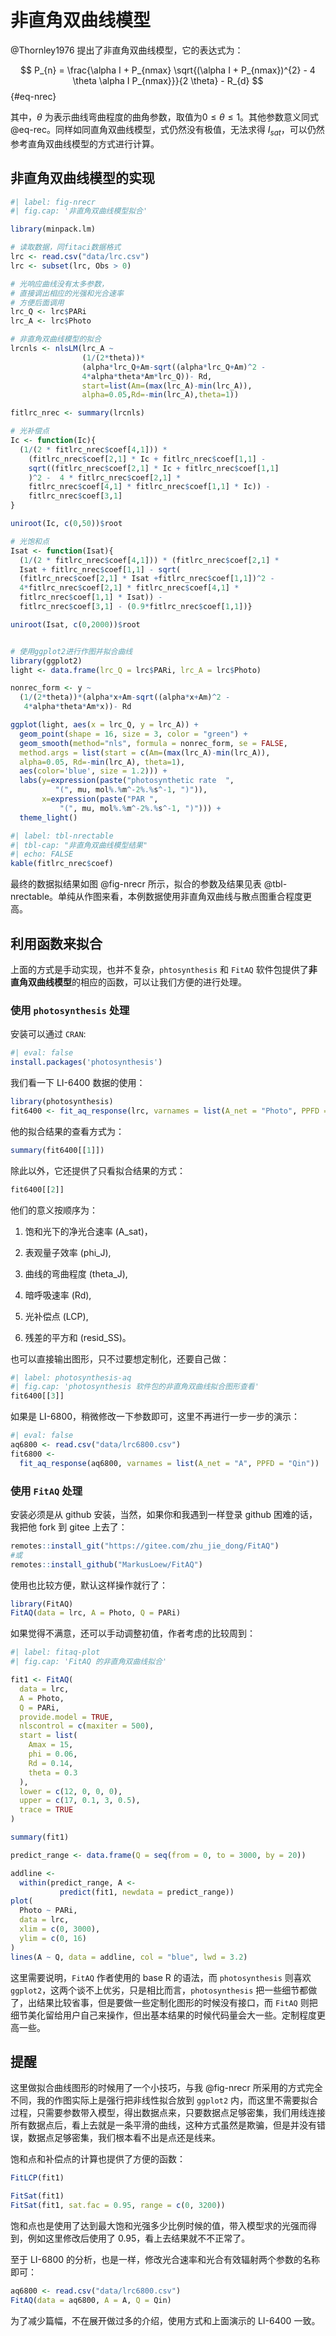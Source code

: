# 非直角双曲线模型 {#sec-non-hypo}

@Thornley1976 提出了非直角双曲线模型，它的表达式为：

$$
P_{n} = \frac{\alpha I + P_{nmax} \sqrt{(\alpha I + P_{nmax})^{2} - 4  \theta \alpha I P_{nmax}}}{2 \theta} - R_{d}
$$ {#eq-nrec}

其中，$\theta$ 为表示曲线弯曲程度的曲角参数，取值为$0\leq \theta \leq 1$。其他参数意义同式 @eq-rec。同样如同直角双曲线模型，式仍然没有极值，无法求得 $I_{sat}$，可以仍然参考直角双曲线模型的方式进行计算。

## 非直角双曲线模型的实现 {#sec-nonrec_mode_exam}

```{r}
#| label: fig-nrecr
#| fig.cap: '非直角双曲线模型拟合'

library(minpack.lm)

# 读取数据，同fitaci数据格式
lrc <- read.csv("data/lrc.csv")
lrc <- subset(lrc, Obs > 0)

# 光响应曲线没有太多参数，
# 直接调出相应的光强和光合速率
# 方便后面调用
lrc_Q <- lrc$PARi
lrc_A <- lrc$Photo 

# 非直角双曲线模型的拟合
lrcnls <- nlsLM(lrc_A ~ 
                (1/(2*theta))*
                (alpha*lrc_Q+Am-sqrt((alpha*lrc_Q+Am)^2 - 
                4*alpha*theta*Am*lrc_Q))- Rd,
                start=list(Am=(max(lrc_A)-min(lrc_A)),
                alpha=0.05,Rd=-min(lrc_A),theta=1)) 

fitlrc_nrec <- summary(lrcnls)

# 光补偿点
Ic <- function(Ic){
  (1/(2 * fitlrc_nrec$coef[4,1])) * 
    (fitlrc_nrec$coef[2,1] * Ic + fitlrc_nrec$coef[1,1] - 
    sqrt((fitlrc_nrec$coef[2,1] * Ic + fitlrc_nrec$coef[1,1]
    )^2 -  4 * fitlrc_nrec$coef[2,1] * 
    fitlrc_nrec$coef[4,1] * fitlrc_nrec$coef[1,1] * Ic)) -
    fitlrc_nrec$coef[3,1]
}

uniroot(Ic, c(0,50))$root  

# 光饱和点
Isat <- function(Isat){
  (1/(2 * fitlrc_nrec$coef[4,1])) * (fitlrc_nrec$coef[2,1] * 
  Isat + fitlrc_nrec$coef[1,1] - sqrt(
  (fitlrc_nrec$coef[2,1] * Isat +fitlrc_nrec$coef[1,1])^2 - 
  4*fitlrc_nrec$coef[2,1] * fitlrc_nrec$coef[4,1] * 
  fitlrc_nrec$coef[1,1] * Isat)) - 
  fitlrc_nrec$coef[3,1] - (0.9*fitlrc_nrec$coef[1,1])}

uniroot(Isat, c(0,2000))$root


# 使用ggplot2进行作图并拟合曲线
library(ggplot2)
light <- data.frame(lrc_Q = lrc$PARi, lrc_A = lrc$Photo)

nonrec_form <- y ~ 
  (1/(2*theta))*(alpha*x+Am-sqrt((alpha*x+Am)^2 - 
   4*alpha*theta*Am*x))- Rd

ggplot(light, aes(x = lrc_Q, y = lrc_A)) + 
  geom_point(shape = 16, size = 3, color = "green") + 
  geom_smooth(method="nls", formula = nonrec_form, se = FALSE,
  method.args = list(start = c(Am=(max(lrc_A)-min(lrc_A)), 
  alpha=0.05, Rd=-min(lrc_A), theta=1), 
  aes(color='blue', size = 1.2))) +
  labs(y=expression(paste("photosynthetic rate  ", 
          "(", mu, mol%.%m^-2%.%s^-1, ")")), 
       x=expression(paste("PAR ", 
           "(", mu, mol%.%m^-2%.%s^-1, ")"))) +
  theme_light()
```

```{r}
#| label: tbl-nrectable
#| tbl-cap: "非直角双曲线模型结果"
#| echo: FALSE
kable(fitlrc_nrec$coef)
```

最终的数据拟结果如图 @fig-nrecr 所示，拟合的参数及结果见表 @tbl-nrectable。单纯从作图来看，本例数据使用非直角双曲线与散点图重合程度更高。

## 利用函数来拟合 {#sec-fitqa-quick}

上面的方式是手动实现，也并不复杂，`phtosynthesis` 和 `FitAQ` 软件包提供了**非直角双曲线模型**的相应的函数，可以让我们方便的进行处理。

### 使用 `photosynthesis` 处理 {#sec-photosyn-aq}


安装可以通过 `CRAN`:

```{r}
#| eval: false
install.packages('photosynthesis')
```

我们看一下 LI-6400 数据的使用：

```{r}
library(photosynthesis)
fit6400 <- fit_aq_response(lrc, varnames = list(A_net = "Photo", PPFD = "PARi"))
```

他的拟合结果的查看方式为：

```{r}
summary(fit6400[[1]])
```

除此以外，它还提供了只看拟合结果的方式：

```{r}
fit6400[[2]]
```
他们的意义按顺序为：

1. 饱和光下的净光合速率 (A_sat)，

2. 表观量子效率 (phi_J),

3.  曲线的弯曲程度 (theta_J),

4. 暗呼吸速率 (Rd),

5. 光补偿点 (LCP),

6. 残差的平方和 (resid_SS)。

也可以直接输出图形，只不过要想定制化，还要自己做：

```{r}
#| label: photosynthesis-aq
#| fig.cap: 'photosynthesis 软件包的非直角双曲线拟合图形查看'
fit6400[[3]]
```

如果是 LI-6800，稍微修改一下参数即可，这里不再进行一步一步的演示：

```{r}
#| eval: false
aq6800 <- read.csv("data/lrc6800.csv")
fit6800 <-
  fit_aq_response(aq6800, varnames = list(A_net = "A", PPFD = "Qin"))

```

### 使用 `FitAQ` 处理 {#sec-fiaq}

安装必须是从 github 安装，当然，如果你和我遇到一样登录 github 困难的话，我把他 fork 到 gitee 上去了：

```{.r}

remotes::install_git("https://gitee.com/zhu_jie_dong/FitAQ")
#或
remotes::install_github("MarkusLoew/FitAQ")
```

使用也比较方便，默认这样操作就行了：

```{r}
library(FitAQ)
FitAQ(data = lrc, A = Photo, Q = PARi)
```

如果觉得不满意，还可以手动调整初值，作者考虑的比较周到：

```{r}
#| label: fitaq-plot
#| fig.cap: 'FitAQ 的非直角双曲线拟合'

fit1 <- FitAQ(
  data = lrc,
  A = Photo,
  Q = PARi,
  provide.model = TRUE,
  nlscontrol = c(maxiter = 500),
  start = list(
    Amax = 15,
    phi = 0.06,
    Rd = 0.14,
    theta = 0.3
  ),
  lower = c(12, 0, 0, 0),
  upper = c(17, 0.1, 3, 0.5),
  trace = TRUE
)

summary(fit1)

predict_range <- data.frame(Q = seq(from = 0, to = 3000, by = 20))

addline <-
  within(predict_range, A <-
           predict(fit1, newdata = predict_range))
plot(
  Photo ~ PARi,
  data = lrc,
  xlim = c(0, 3000),
  ylim = c(0, 16)
)
lines(A ~ Q, data = addline, col = "blue", lwd = 3.2)
```
这里需要说明，`FitAQ` 作者使用的 base R 的语法，而 `photosynthesis` 则喜欢 `ggplot2`，这两个谈不上优劣，只是相比而言，`photosynthesis` 把一些细节都做了，出结果比较省事，但是要做一些定制化图形的时候没有接口，而 `FitAQ` 则把细节美化留给用户自己来操作，但出基本结果的时候代码量会大一些。定制程度更高一些。

:::{.callout-tip}
## 提醒

这里做拟合曲线图形的时候用了一个小技巧，与我 @fig-nrecr 所采用的方式完全不同，我的作图实际上是强行把非线性拟合放到 `ggplot2` 内，而这里不需要拟合过程，只需要参数带入模型，得出数据点来，只要数据点足够密集，我们用线连接所有数据点后，看上去就是一条平滑的曲线，这种方式虽然是欺骗，但是并没有错误，数据点足够密集，我们根本看不出是点还是线来。
:::

饱和点和补偿点的计算也提供了方便的函数：

```{r}
FitLCP(fit1)

FitSat(fit1)
FitSat(fit1, sat.fac = 0.95, range = c(0, 3200))
```

饱和点也是使用了达到最大饱和光强多少比例时候的值，带入模型求的光强而得到，例如这里修改后使用了 0.95，看上去结果就不不正常了。

至于 LI-6800 的分析，也是一样，修改光合速率和光合有效辐射两个参数的名称即可：

```{r}
aq6800 <- read.csv("data/lrc6800.csv")
FitAQ(data = aq6800, A = A, Q = Qin)
```

为了减少篇幅，不在展开做过多的介绍，使用方式和上面演示的 LI-6400 一致。

